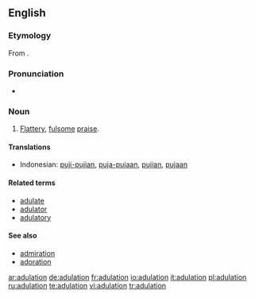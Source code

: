 ==English==

===Etymology===
From {{L.}} {{term|adulatio|adulātio|flattery}}.

===Pronunciation===
* {{a|UK}} {{IPA|/ˈædˌjʊu.leɪ.ʃǝn/}} {{SAMPA|/"{d%ju:.leI.S@n/}}
*: {{Rhymes|eɪʃǝn}}

===Noun===
{{en-noun}}

# [[Flattery]], [[fulsome]] [[praise]].

====Translations====
{{trans-top|Flattery, fulsome praise}}
*Indonesian: [[puji|puji-pujian]], [[puja|puja-pujaan]], [[puji|pujian]], [[puja|pujaan]]
{{trans-mid}}
{{trans-bottom}}

====Related terms====
*[[adulate]]
*[[adulator]]
*[[adulatory]]

====See also====
*[[admiration]]
*[[adoration]]

[[ar:adulation]]
[[de:adulation]]
[[fr:adulation]]
[[io:adulation]]
[[it:adulation]]
[[pl:adulation]]
[[ru:adulation]]
[[te:adulation]]
[[vi:adulation]]
[[tr:adulation]]
